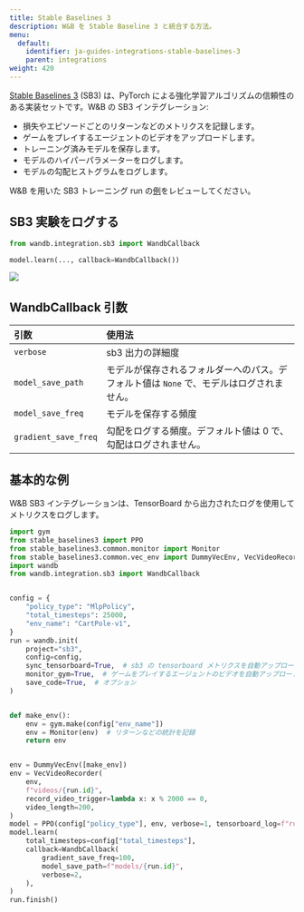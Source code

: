 ```yaml
---
title: Stable Baselines 3
description: W&B を Stable Baseline 3 と統合する方法。
menu:
  default:
    identifier: ja-guides-integrations-stable-baselines-3
    parent: integrations
weight: 420
---
```


[Stable Baselines 3](https://github.com/DLR-RM/stable-baselines3) \(SB3\) は、PyTorch による強化学習アルゴリズムの信頼性のある実装セットです。W&B の SB3 インテグレーション:

* 損失やエピソードごとのリターンなどのメトリクスを記録します。
* ゲームをプレイするエージェントのビデオをアップロードします。
* トレーニング済みモデルを保存します。
* モデルのハイパーパラメーターをログします。
* モデルの勾配ヒストグラムをログします。

W&B を用いた SB3 トレーニング run の[例](https://wandb.ai/wandb/sb3/runs/1jyr6z10)をレビューしてください。

## SB3 実験をログする

```python
from wandb.integration.sb3 import WandbCallback

model.learn(..., callback=WandbCallback())
```

<Frame>
    <img src="/images/integrations/stable_baselines_demo.gif"  />
</Frame>

## WandbCallback 引数

| 引数 | 使用法 |
| :--- | :--- |
| `verbose` | sb3 出力の詳細度 |
| `model_save_path` | モデルが保存されるフォルダーへのパス。デフォルト値は `None` で、モデルはログされません。 |
| `model_save_freq` | モデルを保存する頻度 |
| `gradient_save_freq` | 勾配をログする頻度。デフォルト値は 0 で、勾配はログされません。 |

## 基本的な例

W&B SB3 インテグレーションは、TensorBoard から出力されたログを使用してメトリクスをログします。

```python
import gym
from stable_baselines3 import PPO
from stable_baselines3.common.monitor import Monitor
from stable_baselines3.common.vec_env import DummyVecEnv, VecVideoRecorder
import wandb
from wandb.integration.sb3 import WandbCallback


config = {
    "policy_type": "MlpPolicy",
    "total_timesteps": 25000,
    "env_name": "CartPole-v1",
}
run = wandb.init(
    project="sb3",
    config=config,
    sync_tensorboard=True,  # sb3 の tensorboard メトリクスを自動アップロード
    monitor_gym=True,  # ゲームをプレイするエージェントのビデオを自動アップロード
    save_code=True,  # オプション
)


def make_env():
    env = gym.make(config["env_name"])
    env = Monitor(env)  # リターンなどの統計を記録
    return env


env = DummyVecEnv([make_env])
env = VecVideoRecorder(
    env,
    f"videos/{run.id}",
    record_video_trigger=lambda x: x % 2000 == 0,
    video_length=200,
)
model = PPO(config["policy_type"], env, verbose=1, tensorboard_log=f"runs/{run.id}")
model.learn(
    total_timesteps=config["total_timesteps"],
    callback=WandbCallback(
        gradient_save_freq=100,
        model_save_path=f"models/{run.id}",
        verbose=2,
    ),
)
run.finish()
```